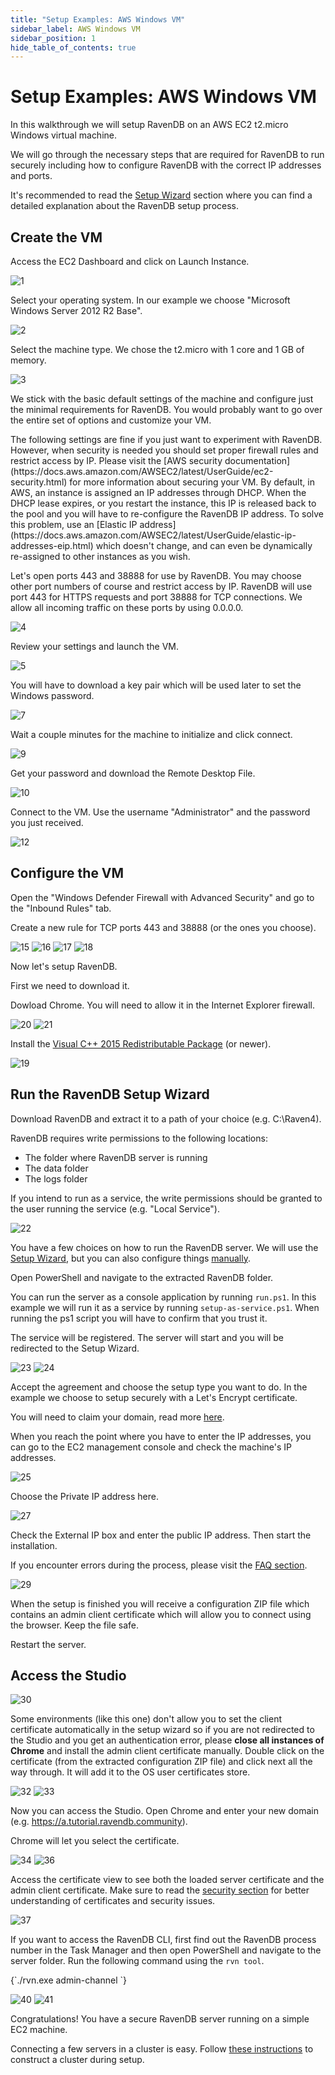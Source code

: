 ```yaml
---
title: "Setup Examples: AWS Windows VM"
sidebar_label: AWS Windows VM
sidebar_position: 1
hide_table_of_contents: true
---
```



# Setup Examples: AWS Windows VM

In this walkthrough we will setup RavenDB on an AWS EC2 t2.micro Windows virtual machine.

We will go through the necessary steps that are required for RavenDB to run securely including how to configure RavenDB 
with the correct IP addresses and ports.

It's recommended to read the [Setup Wizard](../../../start/installation/setup-wizard.mdx) section where you can find a detailed 
explanation about the RavenDB setup process.

## Create the VM

Access the EC2 Dashboard and click on Launch Instance.

![1](./assets/1.png)

Select your operating system. In our example we choose "Microsoft Windows Server 2012 R2 Base".

![2](./assets/2.png)

Select the machine type. We chose the t2.micro with 1 core and 1 GB of memory.

![3](./assets/3.png)

We stick with the basic default settings of the machine and configure just the minimal requirements for RavenDB. 
You would probably want to go over the entire set of options and customize your VM. 

<Admonition type="warning" title="Security Concerns" id="security-concerns" href="#security-concerns">
The following settings are fine if you just want to experiment with RavenDB. However, when security is needed you should set 
proper firewall rules and restrict access by IP. Please visit the [AWS security documentation](https://docs.aws.amazon.com/AWSEC2/latest/UserGuide/ec2-security.html)
for more information about securing your VM.
</Admonition>

<Admonition type="note" title="Elastic IP address" id="elastic-ip-address" href="#elastic-ip-address">
By default, in AWS, an instance is assigned an IP addresses through DHCP. When the DHCP lease expires, or you restart the instance, this IP is released back to the pool and you will have to re-configure the RavenDB IP address.
To solve this problem, use an [Elastic IP address](https://docs.aws.amazon.com/AWSEC2/latest/UserGuide/elastic-ip-addresses-eip.html) which doesn't change, and can even be dynamically re-assigned to other instances as you wish.
</Admonition>

Let's open ports 443 and 38888 for use by RavenDB. You may choose other port numbers of course and restrict access by IP.
RavenDB will use port 443 for HTTPS requests and port 38888 for TCP connections. We allow all incoming traffic on these ports by using 0.0.0.0.

![4](./assets/4.png)

Review your settings and launch the VM.

![5](./assets/5.png)

You will have to download a key pair which will be used later to set the Windows password.

![7](./assets/7.png)

Wait a couple minutes for the machine to initialize and click connect. 

![9](./assets/9.png)

Get your password and download the Remote Desktop File.

![10](./assets/10.png)

Connect to the VM. Use the username "Administrator" and the password you just received.

![12](./assets/12.png)

## Configure the VM

Open the "Windows Defender Firewall with Advanced Security" and go to the "Inbound Rules" tab. 

Create a new rule for TCP ports 443 and 38888 (or the ones you choose).

![15](./assets/15.png)
![16](./assets/16.png)
![17](./assets/17.png)
![18](./assets/18.png)

Now let's setup RavenDB. 

First we need to download it. 

Dowload Chrome. You will need to allow it in the Internet Explorer firewall.

![20](./assets/20.png)
![21](./assets/21.png)

Install the [Visual C++ 2015 Redistributable Package](https://support.microsoft.com/en-us/help/2977003/the-latest-supported-visual-c-downloads) (or newer).

![19](./assets/19.png)

## Run the RavenDB Setup Wizard

Download RavenDB and extract it to a path of your choice (e.g. C:\Raven4\).

<Admonition type="note" title="Write Permissions" id="write-permissions" href="#write-permissions">

RavenDB requires write permissions to the following locations:

- The folder where RavenDB server is running
- The data folder
- The logs folder

If you intend to run as a service, the write permissions should be granted to the user running the service (e.g. "Local Service").
</Admonition>

![22](./assets/22.png)

You have a few choices on how to run the RavenDB server. 
We will use the [Setup Wizard](../../../start/installation/setup-wizard.mdx), but you can also configure things [manually](../../../start/installation/manual.mdx).

Open PowerShell and navigate to the extracted RavenDB folder. 

You can run the server as a console application by running `run.ps1`. In this example we will run it as a service by running `setup-as-service.ps1`.
When running the ps1 script you will have to confirm that you trust it.

The service will be registered. The server will start and you will be redirected to the Setup Wizard.

![23](./assets/39.png)
![24](./assets/24.png)

Accept the agreement and choose the setup type you want to do. In the example we choose to setup securely with a Let's Encrypt certificate.

You will need to claim your domain, read more [here](../../../start/installation/setup-wizard.mdx#secure-setup-with-a-let).

When you reach the point where you have to enter the IP addresses, you can go to the EC2 management console and check the machine's IP addresses.

![25](./assets/25.png)

Choose the Private IP address here.

![27](./assets/27.png)

Check the External IP box and enter the public IP address. Then start the installation.

If you encounter errors during the process, please visit the [FAQ section](../../../server/security/common-errors-and-faq.mdx).

![29](./assets/29.png)

When the setup is finished you will receive a configuration ZIP file which contains an admin client certificate which will allow you to connect using the browser. Keep the file safe.

Restart the server. 

## Access the Studio

![30](./assets/30.png)

Some environments (like this one) don't allow you to set the client certificate automatically in the setup wizard so if you are not redirected to the Studio and you get an authentication error, please **close all instances of Chrome** and install the admin client certificate manually. Double click on the certificate (from the extracted configuration ZIP file) and click next all the way through. It will add it to the OS user certificates store.

![32](./assets/32.png)
![33](./assets/33.png)

Now you can access the Studio. Open Chrome and enter your new domain (e.g. https://a.tutorial.ravendb.community).

Chrome will let you select the certificate. 

![34](./assets/34.png)
![36](./assets/36.png)

Access the certificate view to see both the loaded server certificate and the admin client certificate. Make sure to read the [security section](../../../server/security/overview.mdx) for better understanding of certificates and security issues.

![37](./assets/37.png)

If you want to access the RavenDB CLI, first find out the RavenDB process number in the Task Manager and then open PowerShell and navigate to the server folder. Run the following command using the `rvn tool`.

<TabItem value="powershell" label="powershell">
<CodeBlock language="powershell">
{`./rvn.exe admin-channel <pid>
`}
</CodeBlock>
</TabItem>

![40](./assets/40.png)
![41](./assets/41.png)
 
Congratulations! You have a secure RavenDB server running on a simple EC2 machine. 

Connecting a few servers in a cluster is easy. Follow [these instructions](../../../start/installation/setup-wizard.mdx) to construct a cluster during setup.

